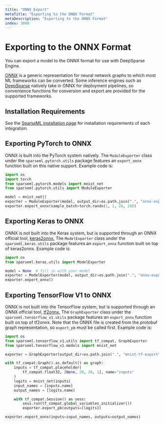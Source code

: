```yaml
---
title: "ONNX Export"
metaTitle: "Exporting to the ONNX Format"
metaDescription: "Exporting to the ONNX Format"
index: 3000
---
```


# Exporting to the ONNX Format

You can export a model to the ONNX format for use with DeepSparse Engine.

[ONNX](https://onnx.ai/) is a generic representation for neural network graphs to which most ML frameworks can be converted.
Some inference engines such as [DeepSparse](https://github.com/neuralmagic/deepsparse) natively take in ONNX for deployment pipelines, so convenience functions for conversion and export are provided for the supported frameworks.

## Installation Requirements

See the [SparseML installation page](/get-started/install/sparseml) for installation requirements of each integration.

## Exporting PyTorch to ONNX

ONNX is built into the PyTorch system natively.
The `ModuleExporter` class under the `sparseml.pytorch.utils` package features an `export_onnx` function built on this native support.
Example code is:

```python
import os
import torch
from sparseml.pytorch.models import mnist_net
from sparseml.pytorch.utils import ModuleExporter

model = mnist_net()
exporter = ModuleExporter(model, output_dir=os.path.join(".", "onnx-export"))
exporter.export_onnx(sample_batch=torch.randn(1, 1, 28, 28))
```

## Exporting Keras to ONNX

ONNX is not built into the Keras system, but is supported through an ONNX official tool, [keras2onnx.](https://github.com/onnx/keras-onnx) The `ModelExporter` class under the `sparseml.keras.utils` package features an `export_onnx` function built on top of keras2onnx.
Example code is:

```python
import os
from sparseml.keras.utils import ModelExporter

model = None  # fill in with your model
exporter = ModelExporter(model, output_dir=os.path.join(".", "onnx-export"))
exporter.export_onnx()
```

## Exporting TensorFlow V1 to ONNX

ONNX is not built into the TensorFlow system, but is supported through an ONNX official tool,
[tf2onnx.](https://github.com/onnx/tensorflow-onnx)
The `GraphExporter` class under the `sparseml.tensorflow_v1.utils` package features an
`export_onnx` function built on top of tf2onnx.
Note that the ONNX file is created from the protobuf graph representation, so `export_pb` must be called first.
Example code is:

```python
import os
from sparseml.tensorflow_v1.utils import tf_compat, GraphExporter
from sparseml.tensorflow_v1.models import mnist_net

exporter = GraphExporter(output_dir=os.path.join(".", "mnist-tf-export"))

with tf_compat.Graph().as_default() as graph:
    inputs = tf_compat.placeholder(
        tf_compat.float32, [None, 28, 28, 1], name="inputs"
    )
    logits = mnist_net(inputs)
    input_names = [inputs.name]
    output_names = [logits.name]

    with tf_compat.Session() as sess:
        sess.run(tf_compat.global_variables_initializer())
        exporter.export_pb(outputs=[logits])

exporter.export_onnx(inputs=input_names, outputs=output_names)
```
